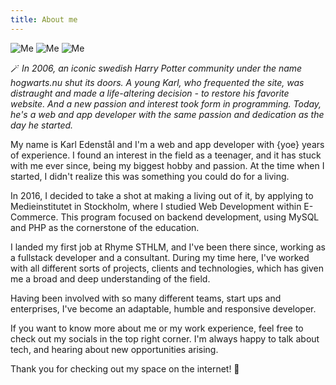 ```yaml
---
title: About me
---
```



<div class="grid grid-cols-1 lg:grid-cols-3 gap-2">
  <Image src={About1} alt="Me" />
  <Image className="hidden lg:block" src={About2} alt="Me" />
  <Image className="hidden lg:block" src={About3} alt="Me" />
</div>

🪄 _In 2006, an iconic swedish Harry Potter community under the name hogwarts.nu shut its doors. A young Karl, who frequented the site, was distraught and made a life-altering decision - to restore his favorite website. And a new passion and interest took form in programming. Today, he's a web and app developer with the same passion and dedication as the day he started._

My name is <span class="inline-block bg-clip-text text-transparent bg-gradient-to-r from-amber-600 to-red-600">Karl Edenstål</span> and I'm a web and app developer with {yoe} years of experience. I found an interest in the field as a teenager, and it has stuck with me ever since, being my biggest hobby and passion. At the time when I started, I didn't realize this was something you could do for a living.

In <span class="inline-block bg-clip-text text-transparent bg-gradient-to-r from-amber-600 to-red-600">2016</span>, I decided to take a shot at making a living out of it, by applying to Medieinstitutet in Stockholm, where I studied Web Development within E-Commerce. This program focused on backend development, using MySQL and PHP as the cornerstone of the education.

I landed my first job at <span class="inline-block bg-clip-text text-transparent bg-gradient-to-r from-amber-600 to-red-600">Rhyme STHLM</span>, and I've been there since, working as a fullstack developer and a consultant. During my time here, I've worked with all different sorts of projects, clients and technologies, which has given me a broad and deep understanding of the field.

Having been involved with so many different teams, start ups and enterprises, I've become an adaptable, humble and responsive developer.

If you want to know more about me or my work experience, feel free to check out my socials in the top right corner. I'm always happy to talk about tech, and hearing about new opportunities arising. 

Thank you for checking out my space on the internet! 🚀
